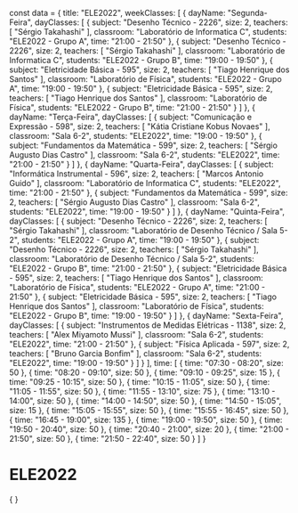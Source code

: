 const data = {
  title: "ELE2022",
  weekClasses: [
    {
      dayName: "Segunda-Feira",
      dayClasses: [
        {
          subject: "Desenho Técnico - 2226",
          size: 2,
          teachers: [
            "Sérgio Takahashi"
          ],
          classroom: "Laboratório de Informatica C",
          students: "ELE2022 - Grupo A",
          time: "21:00 - 21:50"
        },
        {
          subject: "Desenho Técnico - 2226",
          size: 2,
          teachers: [
            "Sérgio Takahashi"
          ],
          classroom: "Laboratório de Informatica C",
          students: "ELE2022 - Grupo B",
          time: "19:00 - 19:50"
        },
        {
          subject: "Eletricidade Básica - 595",
          size: 2,
          teachers: [
            "Tiago Henrique dos Santos"
          ],
          classroom: "Laboratório de Física",
          students: "ELE2022 - Grupo A",
          time: "19:00 - 19:50"
        },
        {
          subject: "Eletricidade Básica - 595",
          size: 2,
          teachers: [
            "Tiago Henrique dos Santos"
          ],
          classroom: "Laboratório de Física",
          students: "ELE2022 - Grupo B",
          time: "21:00 - 21:50"
        }
      ]
    },
    {
      dayName: "Terça-Feira",
      dayClasses: [
        {
          subject: "Comunicação e Expressão - 598",
          size: 2,
          teachers: [
            "Kátia Cristiane Kobus Novaes"
          ],
          classroom: "Sala 6-2",
          students: "ELE2022",
          time: "19:00 - 19:50"
        },
        {
          subject: "Fundamentos da Matemática - 599",
          size: 2,
          teachers: [
            "Sérgio Augusto Dias Castro"
          ],
          classroom: "Sala 6-2",
          students: "ELE2022",
          time: "21:00 - 21:50"
        }
      ]
    },
    {
      dayName: "Quarta-Feira",
      dayClasses: [
        {
          subject: "Informática Instrumental - 596",
          size: 2,
          teachers: [
            "Marcos Antonio Guido"
          ],
          classroom: "Laboratório de Informatica C",
          students: "ELE2022",
          time: "21:00 - 21:50"
        },
        {
          subject: "Fundamentos da Matemática - 599",
          size: 2,
          teachers: [
            "Sérgio Augusto Dias Castro"
          ],
          classroom: "Sala 6-2",
          students: "ELE2022",
          time: "19:00 - 19:50"
        }
      ]
    },
    {
      dayName: "Quinta-Feira",
      dayClasses: [
        {
          subject: "Desenho Técnico - 2226",
          size: 2,
          teachers: [
            "Sérgio Takahashi"
          ],
          classroom: "Laboratório de Desenho Técnico / Sala 5-2",
          students: "ELE2022 - Grupo A",
          time: "19:00 - 19:50"
        },
        {
          subject: "Desenho Técnico - 2226",
          size: 2,
          teachers: [
            "Sérgio Takahashi"
          ],
          classroom: "Laboratório de Desenho Técnico / Sala 5-2",
          students: "ELE2022 - Grupo B",
          time: "21:00 - 21:50"
        },
        {
          subject: "Eletricidade Básica - 595",
          size: 2,
          teachers: [
            "Tiago Henrique dos Santos"
          ],
          classroom: "Laboratório de Física",
          students: "ELE2022 - Grupo A",
          time: "21:00 - 21:50"
        },
        {
          subject: "Eletricidade Básica - 595",
          size: 2,
          teachers: [
            "Tiago Henrique dos Santos"
          ],
          classroom: "Laboratório de Física",
          students: "ELE2022 - Grupo B",
          time: "19:00 - 19:50"
        }
      ]
    },
    {
      dayName: "Sexta-Feira",
      dayClasses: [
        {
          subject: "Instrumentos de Medidas Elétricas - 1138",
          size: 2,
          teachers: [
            "Alex Miyamoto Mussi"
          ],
          classroom: "Sala 6-2",
          students: "ELE2022",
          time: "21:00 - 21:50"
        },
        {
          subject: "Física Aplicada - 597",
          size: 2,
          teachers: [
            "Bruno Garcia Bonfim"
          ],
          classroom: "Sala 6-2",
          students: "ELE2022",
          time: "19:00 - 19:50"
        }
      ]
    }
  ],
  time: [
    {
      time: "07:30 - 08:20",
      size: 50
    },
    {
      time: "08:20 - 09:10",
      size: 50
    },
    {
      time: "09:10 - 09:25",
      size: 15
    },
    {
      time: "09:25 - 10:15",
      size: 50
    },
    {
      time: "10:15 - 11:05",
      size: 50
    },
    {
      time: "11:05 - 11:55",
      size: 50
    },
    {
      time: "11:55 - 13:10",
      size: 75
    },
    {
      time: "13:10 - 14:00",
      size: 50
    },
    {
      time: "14:00 - 14:50",
      size: 50
    },
    {
      time: "14:50 - 15:05",
      size: 15
    },
    {
      time: "15:05 - 15:55",
      size: 50
    },
    {
      time: "15:55 - 16:45",
      size: 50
    },
    {
      time: "16:45 - 19:00",
      size: 135
    },
    {
      time: "19:00 - 19:50",
      size: 50
    },
    {
      time: "19:50 - 20:40",
      size: 50
    },
    {
      time: "20:40 - 21:00",
      size: 20
    },
    {
      time: "21:00 - 21:50",
      size: 50
    },
    {
      time: "21:50 - 22:40",
      size: 50
    }
  ]
}

# ELE2022

<div>
    {
        <Grid
            title={data.title} 
            weekClasses={data.weekClasses} 
            time={data.time}
        />
    }
</div>
